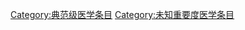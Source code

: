 {{Wikipedia category}}
{{emptycat}}
{{catmore|Wikipedia:医学专题}}
[[Category:典范级医学条目|Category:典范级医学条目]]
[[Category:未知重要度医学条目|Category:未知重要度医学条目]]